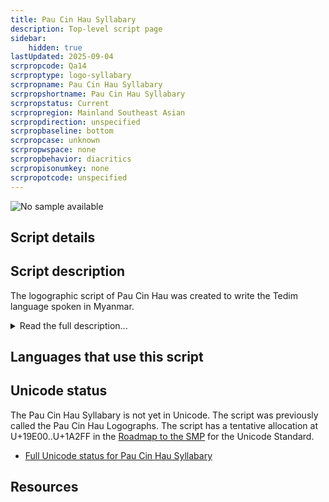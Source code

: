 ```yaml
---
title: Pau Cin Hau Syllabary
description: Top-level script page
sidebar:
    hidden: true
lastUpdated: 2025-09-04
scrpropcode: Qa14
scrproptype: logo-syllabary
scrpropname: Pau Cin Hau Syllabary
scrpropshortname: Pau Cin Hau Syllabary
scrpropstatus: Current
scrpropregion: Mainland Southeast Asian
scrpropdirection: unspecified
scrpropbaseline: bottom
scrpropcase: unknown
scrpropwspace: none
scrpropbehavior: diacritics
scrpropisonumkey: none
scrpropotcode: unspecified
---
```



![No sample available](../images/nosample.png)



## Script details

<ScriptDetails />

## Script description

The logographic script of Pau Cin Hau was created to write the Tedim language spoken in Myanmar.

<details>
<summary>Read the full description...</summary>Specifically, it was created to convey the teachings of Pau Cin Hau, a Tedim speaker who founded the Laipian religion. According to Pau Cin Hau, he had a dream in 1902 in which the script was revealed to him. In 1932 the script was revised and the repertoire of approximately 1,000 logographs was reduced to fifty-seven alphabetic letters to form the [Pau Cin Hau Alphabet](/scrlang/scripts/pauc).

_This script is not currently recognized by the [ISO 15924 standard](http://www.unicode.org/iso15924/), but is included in ScriptSource for research purposes. If you have any information on this script, please add the information to this site. Your contributions can be a great help in refining and expanding the ISO 15924 standard. The [Script Encoding Initiative](http://www.linguistics.berkeley.edu/sei/) is working to support the inclusion of this script in the standard, and contributions here will support their efforts._
</details>

## Languages that use this script

<WsList script='Qa14' wsMax='5' />

## Unicode status

The Pau Cin Hau Syllabary is not yet in Unicode. The script was previously called the Pau Cin Hau Logographs. The script has a tentative allocation at U+19E00..U+1A2FF in the [Roadmap to the SMP](http://www.unicode.org/roadmaps/smp/) for the Unicode Standard.

- [Full Unicode status for Pau Cin Hau Syllabary](/scrlang/unicode/qa14-unicode)



## Resources

<ScriptResources detailSummary='seemore' />

